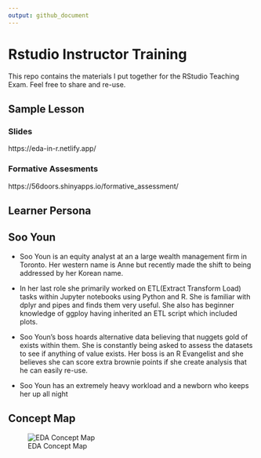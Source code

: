 ```yaml
---
output: github_document
---
```



# Rstudio Instructor Training 

This repo contains the materials I put together for the RStudio Teaching Exam. 
Feel free to share and re-use. 

## Sample Lesson 

### Slides  

https://eda-in-r.netlify.app/

### Formative Assesments

https://56doors.shinyapps.io/formative_assessment/
 

## Learner Persona

## Soo Youn 

 - Soo Youn is an equity analyst at an a large wealth management firm in Toronto. Her western
name is Anne but recently made the shift to being addressed by her Korean name.

 - In her last role she primarily worked on ETL(Extract Transform Load) tasks within Jupyter notebooks using Python and R. She is familiar with dplyr and pipes and finds them very useful. She also has beginner knowledge of ggploy having inherited an ETL script which included plots.

 - Soo Youn's boss hoards alternative data believing that nuggets gold of exists within them. She is constantly being asked to assess the datasets to see if anything of value exists. Her boss is an
R Evangelist and she believes she can score extra brownie points if she create analysis
that he can easily re-use. 

- Soo Youn has an extremely heavy workload and a newborn who keeps her up all night

## Concept Map


![EDA Concept Map](edaconceptmap.jpg)

